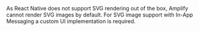 <Callout informational>
   As React Native does not support SVG rendering out of the box, Amplify cannot render SVG images by default. For SVG image support with In-App Messaging a custom UI implementation is required.
</Callout>

